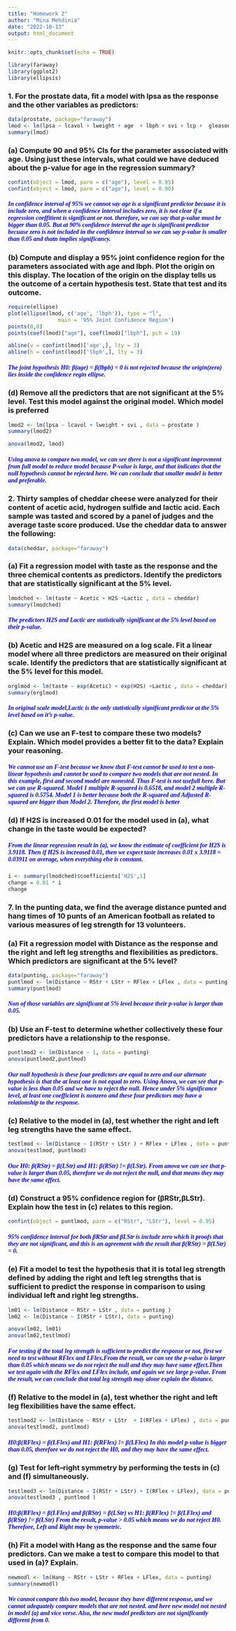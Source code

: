---
title: "Homework 2"
author: "Mina Mehdinia"
date: "2022-10-13"
output: html_document
---

```{r setup, include=FALSE}
knitr::opts_chunk$set(echo = TRUE)

library(faraway)
library(ggplot2)
library(ellipsis)

```



### 1. For the prostate data, fit a model with lpsa as the response and the other variables as predictors:

```{r}
data(prostate, package="faraway")
lmod <- lm(lpsa ~ lcavol + lweight + age  + lbph + svi + lcp +  gleason + pgg45 , data = prostate )
summary(lmod)
```


### (a) Compute 90 and 95% CIs for the parameter associated with age. Using just these intervals, what could we have deduced about the p-value for age in the regression summary?

```{r}
confint(object = lmod, parm = c("age"), level = 0.95)
confint(object = lmod, parm = c("age"), level = 0.90)

```
<h5 style="font-family:verdana;color:blue;">In confidence interval of 95% we cannot say age is a significant predictor becuase it is include zero, and when a confidence interval includes zero, it is not clear if a regression coeffitient is significant or not. therefore, we can say that p-value must be bigger than 0.05. But at 90% confidence interval the age is significant predictor becuase zero is not included in the confidence interval so we can say p-value is smaller than 0.05 and thatn implies significancy.  
</h5>

### (b) Compute and display a 95% joint confidence region for the parameters associated with age and lbph. Plot the origin on this display. The location of the origin on the display tells us the outcome of a certain hypothesis test. State that test and its outcome.

```{r echo=FALSE}
require(ellipse)
plot(ellipse(lmod, c('age', 'lbph')), type = "l",
                main = '95% Joint Confidence Region')
points(0,0)
points(coef(lmod)["age"], coef(lmod)["lbph"], pch = 19)

abline(v = confint(lmod)['age',], lty = 3)
abline(h = confint(lmod)['lbph',], lty = 3)
```

<h5 style="font-family:verdana;color:blue;">The joint hypothesis H0: β(age) = β(lbph) = 0 is not rejected because the origin(zero) lies inside the confidence regin ellipse.
</h5>


### (d) Remove all the predictors that are not significant at the 5% level. Test this model against the original model. Which model is preferred
```{r}
lmod2 <- lm(lpsa ~ lcavol + lweight + svi , data = prostate )
summary(lmod2)
```
```{r}
anova(lmod2, lmod)
```
<h5 style="font-family:verdana;color:blue;">Using anova to compare two model, we can see there is not a significant improvment from full model to reduce model because P-value is large, and that indicates that the null hypothesis cannot be rejected here. We can conclude that smaller model is better and preferable.
</h5>

### 2. Thirty samples of cheddar cheese were analyzed for their content of acetic acid, hydrogen sulfide and lactic acid. Each sample was tasted and scored by a panel of judges and the average taste score produced. Use the cheddar data to answer the following:

```{r}
data(cheddar, package="faraway")
```

### (a) Fit a regression model with taste as the response and the three chemical contents as predictors. Identify the predictors that are statistically significant at the 5% level.
```{r}
lmodched <- lm(taste ~ Acetic + H2S +Lactic , data = cheddar)
summary(lmodched)
```
<h5 style="font-family:verdana;color:blue;">The predictors H2S and Lactic are statistically significant at the
5% level based on their p-value.
</h5>

### (b) Acetic and H2S are measured on a log scale. Fit a linear model where all three predictors are measured on their original scale. Identify the predictors that are statistically significant at the 5% level for this model.
```{r}
orglmod <- lm(taste ~ exp(Acetic) + exp(H2S) +Lactic , data = cheddar)
summary(orglmod)
```
<h5 style="font-family:verdana;color:blue;">In original scale model,Lactic is the only statistically significant predictor at the 5% level based on it's p-value.
</h5>

### (c) Can we use an F-test to compare these two models? Explain. Which model provides a better fit to the data? Explain your reasoning.

<h5 style="font-family:verdana;color:blue;">We cannot use an F-test because we know that F-test cannot be used to test a non-linear hypothesis and cannot be used to compare two models that are not nested. In this example, first and second model are nonested. Thus F-test is not usefull here. But we can use R-squared. Model 1 multiple R-squared is 0.6518, and model 2 multiple R-squared is 0.5754. Model 1 is better because both the R-squared and Adjusted R-squared are bigger than Model 2. Therefore, the first model is better
</h5>


### (d) If H2S is increased 0.01 for the model used in (a), what change in the taste would be expected?

<h5 style="font-family:verdana;color:blue;">From the linear regression result in (a), we know the estimate of coefficient for H2S is 3.9118. Then if H2S is increased 0.01, then we expect taste increases 0.01 x 3.9118 = 0.03911 on average, when everything else is constant.
</h5>

```{r}
i <- summary(lmodched)$coefficients['H2S',1]
change = 0.01 * i
change
```
### 7. In the punting data, we find the average distance punted and hang times of 10 punts of an American football as related to various measures of leg strength for 13 volunteers.
### (a) Fit a regression model with Distance as the response and the right and left leg strengths and flexibilities as predictors. Which predictors are significant at the 5% level?
```{r}
data(punting, package="faraway")
puntlmod <- lm(Distance ~ RStr + LStr + RFlex + LFlex , data = punting)
summary(puntlmod)
```
<h5 style="font-family:verdana;color:blue;">Non of those variables are significant at 5% level because their p-value is larger than 0.05.
</h5>

### (b) Use an F-test to determine whether collectively these four predictors have a relationship to the response.
```{r}
puntlmod2 <- lm(Distance ~ 1, data = punting)
anova(puntlmod2,puntlmod)
```
<h5 style="font-family:verdana;color:blue;">Our null hypothesis is these four predictors are equal to zero and our alternate hypothesis is that the at least one is not equal to zero. Using Anova, we can see that p-value is less than 0.05 and we have to reject the null. Hence under 5% significance level, at least one coefficient is nonzero and these four predictors may have a relationship to the response.
</h5>


### (c) Relative to the model in (a), test whether the right and left leg strengths have the same effect.
```{r}
testlmod <- lm(Distance ~ I(RStr + LStr ) + RFlex + LFlex , data = punting)
anova(testlmod, puntlmod)
```
<h5 style="font-family:verdana;color:blue;">Oue H0: β(RStr) = β(LStr) and H1: β(RStr) != β(LStr). From anova we can see that p-value is larger than 0.05, therefore we do not reject the null, and that means they may have the same effect.
</h5>

### (d) Construct a 95% confidence region for (βRStr,βLStr). Explain how the test in (c) relates to this region.
```{r}
confint(object = puntlmod, parm = c("RStr", "LStr"), level = 0.95)

```
<h5 style="font-family:verdana;color:blue;">95% confidence interval for both βRStr and βLStr is include zero which it proofs that they are not significant, and this is an agreement with the result that β(RStr) = β(LStr) = 0.
</h5>

### (e) Fit a model to test the hypothesis that it is total leg strength defined by adding the right and left leg strengths that is sufficient to predict the response in comparison to using individual left and right leg strengths.
```{r}
lm01 <- lm(Distance ~ RStr + LStr , data = punting )
lm02 <- lm(Distance ~ I(RStr + LStr), data = punting)

anova(lm02, lm01)
anova(lm02,testlmod)
```
<h5 style="font-family:verdana;color:blue;">For testing if the total leg strength is sufficient to predict the response or not, first we need to test without RFlex and LFlex.From the result, we can see the p-value is larger than 0.05 which means we do not reject the null and they may have same effect.Then we test again with the RFlex and LFlex include, and again we see large p-value. From the result, we can conclude that total leg strength may alone explain the distance.
</h5>


### (f) Relative to the model in (a), test whether the right and left leg flexibilities have the same effect.
```{r}
testlmod2 <- lm(Distance ~ RStr + LStr  + I(RFlex + LFlex) , data = punting)
anova(testlmod2, puntlmod)
```

<h5 style="font-family:verdana;color:blue;">H0:β(RFlex) = β(LFlex) and H1: β(RFlex) != β(LFlex)
In this model p-value is bigger than 0.05, therefore we do not reject the H0, and they may have the same effect.
</h5>


### (g) Test for left–right symmetry by performing the tests in (c) and (f) simultaneously.
```{r}
testlmod3 <- lm(Distance ~ I(RStr + LStr) + I(RFlex + LFlex), data = punting )
anova(testlmod3 , puntlmod )
```
<h5 style="font-family:verdana;color:blue;">H0:β(RFlex) = β(LFlex) and β(RStr) = β(LStr) vs H1: β(RFlex) != β(LFlex) and β(RStr) != β(LStr)
From the result, p-value > 0.05 which means we do not reject H0. Therefore, Left and Right may be symmetric.
</h5>

### (h) Fit a model with Hang as the response and the same four predictors. Can we make a test to compare this model to that used in (a)? Explain.
```{r }
newmodl <- lm(Hang ~ RStr + LStr + RFlex + LFlex, data = punting)
summary(newmodl)
```
<h5 style="font-family:verdana;color:blue;">We cannot compare this two model, because they have different response, and we cannot adequately compare models that are not nested. and here new model not nested in model (a) and vice verse. Also, the new model predictors are not significantly different from 0.
</h5>

